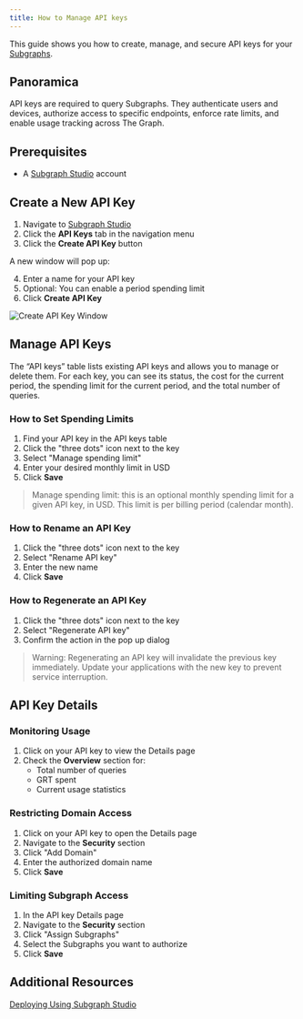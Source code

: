 ```yaml
---
title: How to Manage API keys
---
```


This guide shows you how to create, manage, and secure API keys for your [Subgraphs](/subgraphs/developing/subgraphs/).

## Panoramica

API keys are required to query Subgraphs. They authenticate users and devices, authorize access to specific endpoints, enforce rate limits, and enable usage tracking across The Graph.

## Prerequisites

- A [Subgraph Studio](https://thegraph.com/studio/) account

## Create a New API Key

1. Navigate to [Subgraph Studio](https://thegraph.com/studio/)
2. Click the **API Keys** tab in the navigation menu
3. Click the **Create API Key** button

A new window will pop up:

4. Enter a name for your API key
5. Optional: You can enable a period spending limit
6. Click **Create API Key**

![Create API Key Window](/img/create-api-key.png)

## Manage API Keys

The “API keys” table lists existing API keys and allows you to manage or delete them. For each key, you can see its status, the cost for the current period, the spending limit for the current period, and the total number of queries.

### How to Set Spending Limits

1. Find your API key in the API keys table
2. Click the "three dots" icon next to the key
3. Select "Manage spending limit"
4. Enter your desired monthly limit in USD
5. Click **Save**

> Manage spending limit: this is an optional monthly spending limit for a given API key, in USD. This limit is per billing period (calendar month).

### How to Rename an API Key

1. Click the "three dots" icon next to the key
2. Select "Rename API key"
3. Enter the new name
4. Click **Save**

### How to Regenerate an API Key

1. Click the "three dots" icon next to the key
2. Select "Regenerate API key"
3. Confirm the action in the pop up dialog

> Warning: Regenerating an API key will invalidate the previous key immediately. Update your applications with the new key to prevent service interruption.

## API Key Details

### Monitoring Usage

1. Click on your API key to view the Details page
2. Check the **Overview** section for:
   - Total number of queries
   - GRT spent
   - Current usage statistics

### Restricting Domain Access

1. Click on your API key to open the Details page
2. Navigate to the **Security** section
3. Click "Add Domain"
4. Enter the authorized domain name
5. Click **Save**

### Limiting Subgraph Access

1. In the API key Details page
2. Navigate to the **Security** section
3. Click "Assign Subgraphs"
4. Select the Subgraphs you want to authorize
5. Click **Save**

## Additional Resources

[Deploying Using Subgraph Studio](/subgraphs/developing/deploying/using-subgraph-studio/)
